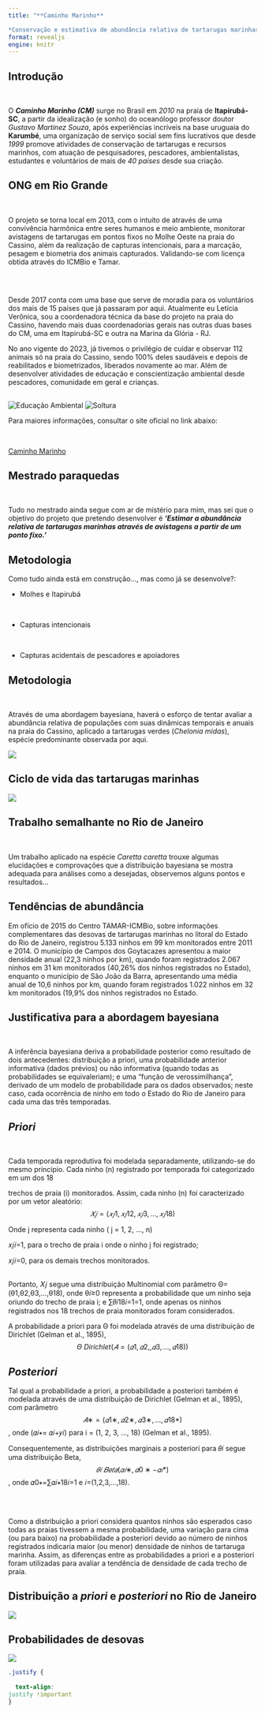 ```yaml
---
title: "**Caminho Marinho**

*Conservação e estimativa de abundância relativa de tartarugas marinhas*"
format: revealjs
engine: knitr
---
```


## Introdução

:::{.justify} 

<br>

O ***Caminho Marinho (CM)*** surge no Brasil em *2010* na praia de **Itapirubá-SC**, a partir da idealização (e sonho) do oceanólogo professor doutor *Gustavo Martinez Souza*, após experiências incríveis na base uruguaia do **Karumbé**, uma organização de serviço social sem fins lucrativos que desde *1999* promove atividades de conservação de tartarugas e recursos marinhos, com atuação de pesquisadores, pescadores, ambientalistas, estudantes e voluntários de mais de *40 países* desde sua criação.

:::

## ONG em Rio Grande

:::{.justify}

<br>

O projeto se torna local em 2013, com o intuito de através de uma convivência harmônica entre seres humanos e meio ambiente, monitorar avistagens de tartarugas em pontos fixos no Molhe Oeste na praia do Cassino, além da realização de capturas intencionais, para a marcação, pesagem e biometria dos animais capturados. Validando-se com licença obtida através do ICMBio e Tamar. 
:::

##

:::{.justify}

<br> 

Desde 2017 conta com uma base que serve de moradia para os voluntários dos mais de 15 países que já passaram por aqui. Atualmente eu Letícia Verônica, sou a coordenadora técnica da base do projeto na praia do Cassino, havendo mais duas coordenadorias gerais nas outras duas bases do CM, uma em Itapirubá-SC e outra na Marina da Glória - RJ.

No ano vigente do 2023, já tivemos o privilégio de cuidar e observar 112 animais só na praia do Cassino, sendo 100% deles saudáveis e depois de reabilitados e biometrizados, liberados novamente ao mar. Além de desenvolver atividades de educação e conscientização ambiental desde pescadores, comunidade em geral e crianças.
:::

:::{.justify}

##

![Educação Ambiental](ea_cm.png)
![Soltura](liberacao_cm.png)

Para maiores informações, consultar o site oficial no link abaixo:

<br>

[Caminho Marinho](https://www.caminhomarinho.org)

:::


:::{.justify}
## Mestrado paraquedas 

<br>

Tudo no mestrado ainda segue com ar de mistério para mim, mas sei que o objetivo do projeto que pretendo desenvolver é ***'Estimar a abundância relativa de tartarugas marinhas através de avistagens a partir de um ponto fixo.'***
:::

:::{.justify}

## Metodologia

Como tudo ainda está em construção..., mas como já se desenvolve?:

- Molhes e Itapirubá

<br>

- Capturas intencionais

<br>

- Capturas acidentais de pescadores e apoiadores
:::

:::{.justify}
## Metodologia 

<br>

Através de uma abordagem bayesiana, haverá o esforço de tentar avaliar a abundância relativa de populações com suas dinâmicas temporais e anuais na praia do Cassino, aplicado a tartarugas verdes (*Chelonia midas*), espécie predominante observada por aqui.

![](wandinha.png)
:::

## Ciclo de vida das tartarugas marinhas


![](ciclodevida.png)

## Trabalho semalhante no Rio de Janeiro

:::{.justify}

 <br>
 
Um trabalho aplicado na espécie *Caretta caretta* trouxe algumas elucidações e comprovações que a distribuição bayesiana se mostra adequada para análises como a desejadas, observemos alguns pontos e resultados...
:::

:::{.justify}

## Tendências de abundância

Em ofício de 2015 do Centro TAMAR-ICMBio, sobre informações complementares das desovas de tartarugas marinhas no litoral do Estado do Rio de Janeiro, registrou 5.133 ninhos em 99 km monitorados entre 2011 e 2014. O município de Campos dos Goytacazes apresentou a maior densidade anual (22,3 ninhos por km), quando foram registrados 2.067 ninhos em 31 km monitorados (40,26% dos ninhos registrados no Estado), enquanto o município de São João da Barra, apresentando uma média anual de 10,6 ninhos por km, quando foram registrados 1.022 ninhos em 32 km monitorados (19,9% dos ninhos registrados no Estado.

:::

:::{.justify}

## Justificativa para a abordagem bayesiana

<br>

A inferência bayesiana deriva a probabilidade posterior como resultado de dois antecedentes: distribuição a priori, uma probabilidade anterior informativa (dados prévios) ou não informativa (quando todas as probabilidades se equivaleriam); e uma "função de verossimilhança", derivado de um modelo de probabilidade para os dados observados; neste caso, cada ocorrência de ninho em todo o Estado do Rio de Janeiro para cada uma das três temporadas.

:::


## *Priori*
:::{.justify}
<br>

Cada temporada reprodutiva foi modelada separadamente, utilizando-se do mesmo princípio. Cada ninho (n) registrado por temporada foi categorizado em um dos 18

trechos de praia (i) monitorados. Assim, cada ninho (n) foi caracterizado por um vetor aleatório: 
$$𝑋𝑗=(𝑥𝑗1,𝑥𝑗12,𝑥𝑗3,…,𝑥𝑗18 )$$

Onde j representa cada ninho ( j = 1, 2, …, n)

𝑥𝑗𝑖=1, para o trecho de praia i onde o ninho j foi registrado;

𝑥𝑗𝑖=0, para os demais trechos monitorados.
:::

##

:::{.justify}

Portanto, 𝑋𝑗 segue uma distribuição Multinomial com parâmetro Θ=(θ1,θ2,θ3,…,θ18), onde θ𝑖≥0 representa a probabilidade que um ninho seja oriundo do trecho de praia i; e ∑𝜃𝑖18𝑖=1=1, onde apenas os ninhos registrados nos 18 trechos de praia monitorados foram considerados.

A probabilidade a priori para Θ foi modelada através de uma distribuição de Dirichlet (Gelman et al., 1895),
$$Θ~Dirichlet(𝐴=(𝛼1,𝛼2,,𝛼3,…,𝛼18 ))$$
:::

## *Posteriori*
 

 
 Tal qual a probabilidade a priori, a probabilidade a posteriori também é modelada através de uma distribuição de Dirichlet (Gelman et al., 1895), com parâmetro $$𝐴∗=(𝛼1∗,𝛼2∗,𝛼3∗,…,𝛼18*)$$, onde (𝛼𝑖∗= 𝛼𝑖+𝑦𝑖) para i = (1, 2, 3, ..., 18) (Gelman et al., 1895).

Consequentemente, as distribuições marginais a posteriori para 𝜃𝑖 segue uma distribuição Beta, $$𝜃𝑖~𝐵𝑒𝑡𝑎 (𝛼𝑖∗,𝛼0∗−𝛼𝑖*)$$, onde 𝛼0∗=∑𝛼𝑖∗18𝑖=1 e 𝑖=(1,2,3,…,18).

##

<br>

Como a distribuição a priori considera quantos ninhos são esperados caso todas as praias tivessem a mesma probabilidade, uma variação para cima (ou para baixo) na probabilidade a posteriori devido ao número de ninhos registrados indicaria maior (ou menor) densidade de ninhos de tartaruga marinha. Assim, as diferenças entre as probabilidades a priori e a posteriori foram utilizadas para avaliar a tendência de densidade de cada trecho de praia.



## Distribuição a *priori* e *posteriori* no Rio de Janeiro

:::{.justify}

![](distribuicoesnorj.png)

:::

## Probabilidades de desovas

:::{.justify}

![](probadedesovanorj.png)

:::














```css

.justify {
 
  text-align:
justify !important
}

```
